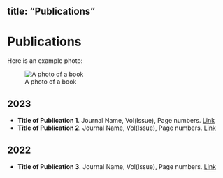 ## title: "Publications"

# Publications

Here is an example photo:

![A photo of a book](images/ES_RestrictedSample_homrate.jpg)

## 2023

-   **Title of Publication 1**. Journal Name, Vol(Issue), Page numbers. [Link](URL)
-   **Title of Publication 2**. Journal Name, Vol(Issue), Page numbers. [Link](URL)

## 2022

-   **Title of Publication 3**. Journal Name, Vol(Issue), Page numbers. [Link](URL)
